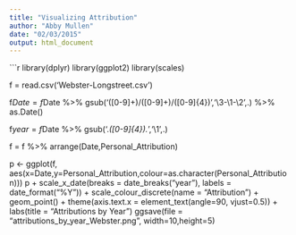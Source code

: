 ```yaml
---
title: "Visualizing Attribution"
author: "Abby Mullen"
date: "02/03/2015"
output: html_document
---
```

```r
library(dplyr)
library(ggplot2)
library(scales)

f = read.csv('Webster-Longstreet.csv')

f$Date = f$Date %>%
  gsub('([0-9]+)/([0-9]+)/([0-9]{4})','\\3-\\1-\\2',.) %>%
  as.Date()

f$year = f$Date %>%
  gsub('.*([0-9]{4}).*','\\1',.)

f = f %>%
  arrange(Date,Personal_Attribution)

p <- ggplot(f, aes(x=Date,y=Personal_Attribution,colour=as.character(Personal_Attribution)))
p + scale_x_date(breaks = date_breaks("year"), labels = date_format("%Y")) +
  scale_colour_discrete(name  = "Attribution") +
  geom_point() +
  theme(axis.text.x  = element_text(angle=90, vjust=0.5)) +
  labs(title = "Attributions by Year")
ggsave(file = "attributions_by_year_Webster.png", width=10,height=5)

